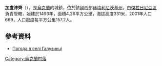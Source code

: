 {{coord|49|9|22|N|27|33|18|E|scale:100000|display=title}}

'''加盧津齊'''（{{lang-uk|Галузинці}}），是[[烏克蘭|烏克蘭]]的城鎮，位於該國西部[[赫梅利尼茨基州|赫梅利尼茨基州]]，由[[傑拉日尼亞區|傑拉日尼亞區]]負責管轄，始建於1493年，面積4.26平方公里，海拔高度331米，2001年人口669，人口密度每平方公里157.2人。

==參考資料==
* [http://weather.in.ua/ua/hmel'nickaja/4849 Погода в селі Галузинці]{{Wayback|url=http://weather.in.ua/ua/hmel'nickaja/4849 |date=20111220071726 }}

{{Ukraine-geo-stub}}
[[Category:烏克蘭村落|Category:烏克蘭村落]]